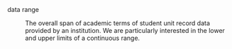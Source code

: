 data range

:   The overall span of academic terms of student unit record data provided by an institution. We are particularly interested in the lower and upper limits of a continuous range.
